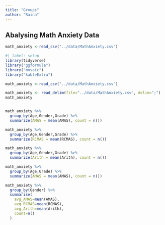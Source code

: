 ```yaml
---
title: "Groups"
author: "Raina"
---
```


## Abalysing Math Anxiety Data

```r
math_anxiety <-read_csv("../data/MathAnxiety.csv")
```

```r
#| label: setup
library(tidyverse)
library("ggformula")
library("mosaic")
library("kableExtra")

```

```r
math_anxiety <-read_csv("../data/MathAnxiety.csv")
```

```r
math_anxiety <- read_delim(file="../data/MathAnxiety.csv", delim=";")
math_anxiety
```

```r
```

```r
math_anxiety %>%
  group_by(Age,Gender,Grade) %>%
  summarize(AMAS = mean(AMAS), count = n())
```

```r
math_anxiety %>%
  group_by(Age,Gender,Grade) %>%
  summarize(RCMAS = mean(RCMAS), count = n())
```

```r
math_anxiety %>%
  group_by(Age,Gender,Grade) %>%
  summarize(Arith = mean(Arith), count = n())
```

```r
math_anxiety %>%
  group_by(Age,Grade) %>%
  summarize(AMAS = mean(AMAS), count = n())
```

```r
math_anxiety %>% 
  group_by(Gender) %>% 
  summarise(
    avg_AMAS=mean(AMAS),
    avg_RCMAS=mean(RCMAS),
    avg_Arith=mean(Arith),
    count=n()
  )
```
